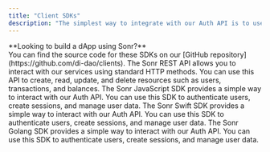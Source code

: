 ```yaml
---
title: "Client SDKs"
description: "The simplest way to integrate with our Auth API is to use our client SDKs. We provide SDKs for JavaScript, Swift, and Golang."
---
```


<Callout>
  **Looking to build a dApp using Sonr?** <br />
  You can find the source code for these SDKs on our [GitHub
  repository](https://github.com/di-dao/clients).
</Callout>

<Cards>
  <Card title="Rest API" icon="webhook" iconType="duotone" color="#32FCB4">
    The Sonr REST API allows you to interact with our services using standard
    HTTP methods. You can use this API to create, read, update, and delete
    resources such as users, transactions, and balances.
  </Card>
  <Card title="JavaScript" icon="js" color="#FABD30">
    The Sonr JavaScript SDK provides a simple way to interact with our Auth API.
    You can use this SDK to authenticate users, create sessions, and manage user
    data.
  </Card>
  <Card title="Swift" icon="swift" color="#FD8598">
    The Sonr Swift SDK provides a simple way to interact with our Auth API. You
    can use this SDK to authenticate users, create sessions, and manage user
    data.
  </Card>
  <Card title="Golang" icon="golang">
    The Sonr Golang SDK provides a simple way to interact with our Auth API. You
    can use this SDK to authenticate users, create sessions, and manage user
    data.
  </Card>
</Cards>
